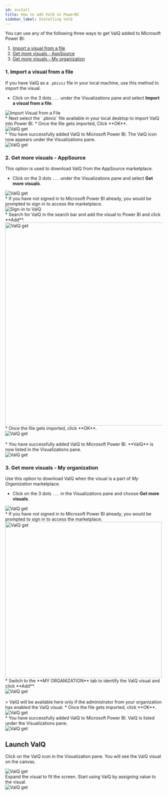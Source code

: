 ```yaml
---
id: install
title: How to add ValQ in PowerBI
sidebar_label: Installing ValQ
---
```



You can use any of the following three ways to get ValQ added to Microsoft Power BI:

1. [Import a visual from a file](#1-import-a-visual-from-a-file)
1. [Get more visuals - AppSource](#2-get-more-visuals---appsource)
1. [Get more visuals - My organization](#3-get-more-visuals---my-organization)

### 1. Import a visual from a file

If you have ValQ as a `.pbiviz` file in your local machine, use this method to import the visual.
* Click on the 3 dots `...` under the Visualizations pane and select **Import a visual from a file**.
 <div class="center">
  <Zoom>
    <img  alt="Import Visual from a File" src={useBaseUrl("/doc-images/install/import-visual-file.png")} />
  </Zoom>
 </div>
* Next select the `.pbiviz` file available in your local desktop to import ValQ into Power BI.
* Once the file gets imported, Click **OK**.
 <div class="center">
  <Zoom>
    <img  alt="ValQ get" src={useBaseUrl("/doc-images/install/install6.png")} />
  </Zoom>
 </div>
* You have successfully added ValQ to Microsoft Power BI. 
The ValQ icon now appears under the Visualizations pane.
<div class="center">
  <Zoom>
    <img  alt="ValQ get" src={useBaseUrl("/doc-images/install/valq-visual.png")} />
  </Zoom>
</div>

### 2. Get more visuals - AppSource

This option is used to download ValQ from the AppSource marketplace.
* Click on the 3 dots `...` under the Visualizations pane and select **Get more visuals**.
<div style={{ textAlign: "center" }}>
  <Zoom>
    <img alt="ValQ get" src={useBaseUrl("/doc-images/install/install3.png")} />
  </Zoom>
</div>
* If you have not signed in to Microsoft Power BI already, you would be prompted to sign in to access the marketplace.
<div class="center">
  <Zoom>
    <img alt="Sign-in to ValQ" src={useBaseUrl("/doc-images/install/sign-in.png")} />
  </Zoom>
</div>
* Search for ValQ in the search bar and add the visual to Power BI and click **Add**.
<div class="center">
  <Zoom>
    <img width="650" alt="ValQ get" src={useBaseUrl("/doc-images/install/install9.png")} />
  </Zoom>
</div>
* Once the file gets imported, click **OK**.
<div class="center">
  <Zoom>
    <img alt="ValQ get" src={useBaseUrl("/doc-images/install/install6.png")} />
  </Zoom>
</div> <br />
* You have successfully added ValQ to Microsoft Power BI. **ValQ** is now listed in the Visualizations pane.
<div class="center">
  <Zoom>
    <img  alt="ValQ get" src={useBaseUrl("/doc-images/install/valq-visual.png")} />
  </Zoom>
</div>

### 3. Get more visuals - My organization

Use this option to download ValQ when the visual is a part of *My Organization* marketplace.
* Click on the 3 dots `...` in the Visualizations pane and choose **Get more visuals**.
<div style={{ textAlign: "center" }}>
  <Zoom>
    <img alt="ValQ get" src={useBaseUrl("/doc-images/install/install3.png")} />
  </Zoom>
</div>
* If you have not signed in to Microsoft Power BI already, you would be prompted to sign in to access the marketplace.
<div class="center">
  <Zoom>
    <img width="500" alt="ValQ get" src={useBaseUrl("/doc-images/install/sign-in.png")} />
  </Zoom>
</div>
* Switch to the **MY ORGANIZATION** tab to identify the ValQ visual and click **Add**.
<div class="center">
  <Zoom>
    <img  alt="ValQ get" src={useBaseUrl("/doc-images/install/install12.png")} />
  </Zoom>
</div> <br />
> ValQ will be available here only if the administrator from your organization has enabled the ValQ visual.
* Once the file gets imported, click **OK**.
<div class="center">
  <Zoom>
    <img  alt="ValQ get" src={useBaseUrl("/doc-images/install/install6.png")} />
  </Zoom>
</div>
* You have successfully added ValQ to Microsoft Power BI. ValQ is listed under the Visualizations pane.
<div class="center">
  <Zoom>
    <img  alt="ValQ get" src={useBaseUrl("/doc-images/install/valq-visual.png")} />
  </Zoom>
</div>

## Launch ValQ

Click on the ValQ icon in the Visualization pane. You will see the ValQ visual on the canvas.
<div class="center">
  <Zoom>
    <img  alt="ValQ get" src={useBaseUrl("/doc-images/install/install13.png")} />
  </Zoom>
</div>
Expand the visual to fit the screen. Start using ValQ by assigning value to the visual.
<div class="center">
  <Zoom>
    <img  alt="ValQ get" src={useBaseUrl("/doc-images/install/install14.png")} />
  </Zoom>
</div>
